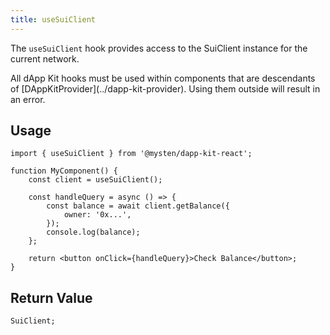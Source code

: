 ```yaml
---
title: useSuiClient
---
```


The `useSuiClient` hook provides access to the SuiClient instance for the current network.

<Callout type="warn">
	All dApp Kit hooks must be used within components that are descendants of
	[DAppKitProvider](../dapp-kit-provider). Using them outside will result in an error.
</Callout>

## Usage

```tsx
import { useSuiClient } from '@mysten/dapp-kit-react';

function MyComponent() {
	const client = useSuiClient();

	const handleQuery = async () => {
		const balance = await client.getBalance({
			owner: '0x...',
		});
		console.log(balance);
	};

	return <button onClick={handleQuery}>Check Balance</button>;
}
```

## Return Value

```tsx
SuiClient;
```
